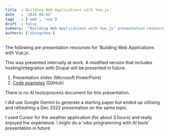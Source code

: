 ```yaml
---
title  : Building Web Applications with Vue.js
date   : '2025-04-02'
tags   : ['web', 'vue']
draft  : false
summary: '"Building Web Applications with Vue.js" presentation resources'
authors: ['chingchew']
---
```


The following are presentation resources for 'Building Web Applications with Vue.js'.

This was presented internally at work. A modified version that includes hosting/integration with Drupal will be presented in future.

1. Presentation slides (Microsoft PowerPoint)
1. [Code examples](https://github.com/cchew/building-vue.js) (GitHub)

There is no AI tools/process document for this presentation. 

I did use Google Gemini to generate a starting paper but ended up utilising and refreshing a Dec 2022 presentation on the same topic.

I used Cursor for the weather application (for about 3 hours) and really enjoyed the experience. I might do a 'vibe programming with AI tools' presentation in future.